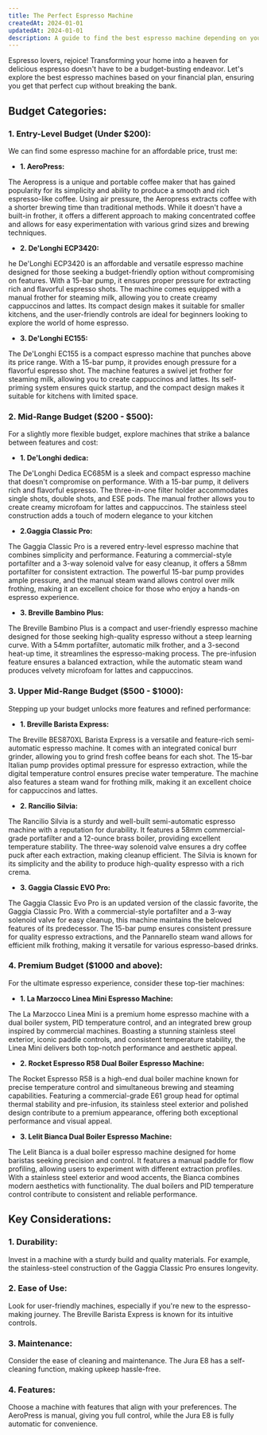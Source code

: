 ```yaml
---
title: The Perfect Espresso Machine
createdAt: 2024-01-01
updatedAt: 2024-01-01
description: A guide to find the best espresso machine depending on your budget
---
```


Espresso lovers, rejoice! Transforming your home into a heaven for delicious espresso doesn't have to be a budget-busting endeavor. Let's explore the best espresso machines based on your financial plan, ensuring you get that perfect cup without breaking the bank.

## Budget Categories:

### 1. **Entry-Level Budget (Under $200):**

We can find some espresso machine for an affordable price, trust me:

- **1. AeroPress:**

 The Aeropress is a unique and portable coffee maker that has gained popularity for its simplicity and ability to produce a smooth and rich espresso-like coffee. Using air pressure, the Aeropress extracts coffee with a shorter brewing time than traditional methods. While it doesn't have a built-in frother, it offers a different approach to making concentrated coffee and allows for easy experimentation with various grind sizes and brewing techniques.

- **2. De'Longhi ECP3420:**

he De'Longhi ECP3420 is an affordable and versatile espresso machine designed for those seeking a budget-friendly option without compromising on features. With a 15-bar pump, it ensures proper pressure for extracting rich and flavorful espresso shots. The machine comes equipped with a manual frother for steaming milk, allowing you to create creamy cappuccinos and lattes. Its compact design makes it suitable for smaller kitchens, and the user-friendly controls are ideal for beginners looking to explore the world of home espresso.

- **3. De'Longhi EC155:**

The De'Longhi EC155 is a compact espresso machine that punches above its price range. With a 15-bar pump, it provides enough pressure for a flavorful espresso shot. The machine features a swivel jet frother for steaming milk, allowing you to create cappuccinos and lattes. Its self-priming system ensures quick startup, and the compact design makes it suitable for kitchens with limited space.

### 2. **Mid-Range Budget ($200 - $500):**

For a slightly more flexible budget, explore machines that strike a balance between features and cost:

- **1. De'Longhi dedica:**

The De'Longhi Dedica EC685M is a sleek and compact espresso machine that doesn't compromise on performance. With a 15-bar pump, it delivers rich and flavorful espresso. The three-in-one filter holder accommodates single shots, double shots, and ESE pods. The manual frother allows you to create creamy microfoam for lattes and cappuccinos. The stainless steel construction adds a touch of modern elegance to your kitchen

- **2.Gaggia Classic Pro:**

The Gaggia Classic Pro is a revered entry-level espresso machine that combines simplicity and performance. Featuring a commercial-style portafilter and a 3-way solenoid valve for easy cleanup, it offers a 58mm portafilter for consistent extraction. The powerful 15-bar pump provides ample pressure, and the manual steam wand allows control over milk frothing, making it an excellent choice for those who enjoy a hands-on espresso experience.

- **3. Breville Bambino Plus:**

The Breville Bambino Plus is a compact and user-friendly espresso machine designed for those seeking high-quality espresso without a steep learning curve. With a 54mm portafilter, automatic milk frother, and a 3-second heat-up time, it streamlines the espresso-making process. The pre-infusion feature ensures a balanced extraction, while the automatic steam wand produces velvety microfoam for lattes and cappuccinos.

### 3. **Upper Mid-Range Budget ($500 - $1000):**

Stepping up your budget unlocks more features and refined performance:

- **1. Breville Barista Express:**

The Breville BES870XL Barista Express is a versatile and feature-rich semi-automatic espresso machine. It comes with an integrated conical burr grinder, allowing you to grind fresh coffee beans for each shot. The 15-bar Italian pump provides optimal pressure for espresso extraction, while the digital temperature control ensures precise water temperature. The machine also features a steam wand for frothing milk, making it an excellent choice for cappuccinos and lattes.

- **2. Rancilio Silvia:**

The Rancilio Silvia is a sturdy and well-built semi-automatic espresso machine with a reputation for durability. It features a 58mm commercial-grade portafilter and a 12-ounce brass boiler, providing excellent temperature stability. The three-way solenoid valve ensures a dry coffee puck after each extraction, making cleanup efficient. The Silvia is known for its simplicity and the ability to produce high-quality espresso with a rich crema.

- **3. Gaggia Classic EVO Pro:**

The Gaggia Classic Evo Pro is an updated version of the classic favorite, the Gaggia Classic Pro. With a commercial-style portafilter and a 3-way solenoid valve for easy cleanup, this machine maintains the beloved features of its predecessor. The 15-bar pump ensures consistent pressure for quality espresso extractions, and the Pannarello steam wand allows for efficient milk frothing, making it versatile for various espresso-based drinks.

### 4. **Premium Budget ($1000 and above):**

For the ultimate espresso experience, consider these top-tier machines:

- **1. La Marzocco Linea Mini Espresso Machine:**

The La Marzocco Linea Mini is a premium home espresso machine with a dual boiler system, PID temperature control, and an integrated brew group inspired by commercial machines. Boasting a stunning stainless steel exterior, iconic paddle controls, and consistent temperature stability, the Linea Mini delivers both top-notch performance and aesthetic appeal.

- **2. Rocket Espresso R58 Dual Boiler Espresso Machine:**

The Rocket Espresso R58 is a high-end dual boiler machine known for precise temperature control and simultaneous brewing and steaming capabilities. Featuring a commercial-grade E61 group head for optimal thermal stability and pre-infusion, its stainless steel exterior and polished design contribute to a premium appearance, offering both exceptional performance and visual appeal.

- **3. Lelit Bianca Dual Boiler Espresso Machine:**

The Lelit Bianca is a dual boiler espresso machine designed for home baristas seeking precision and control. It features a manual paddle for flow profiling, allowing users to experiment with different extraction profiles. With a stainless steel exterior and wood accents, the Bianca combines modern aesthetics with functionality. The dual boilers and PID temperature control contribute to consistent and reliable performance.

## Key Considerations:

### 1. **Durability:**

Invest in a machine with a sturdy build and quality materials. For example, the stainless-steel construction of the Gaggia Classic Pro ensures longevity.

### 2. **Ease of Use:**

Look for user-friendly machines, especially if you're new to the espresso-making journey. The Breville Barista Express is known for its intuitive controls.

### 3. **Maintenance:**

Consider the ease of cleaning and maintenance. The Jura E8 has a self-cleaning function, making upkeep hassle-free.

### 4. **Features:**

Choose a machine with features that align with your preferences. The AeroPress is manual, giving you full control, while the Jura E8 is fully automatic for convenience.